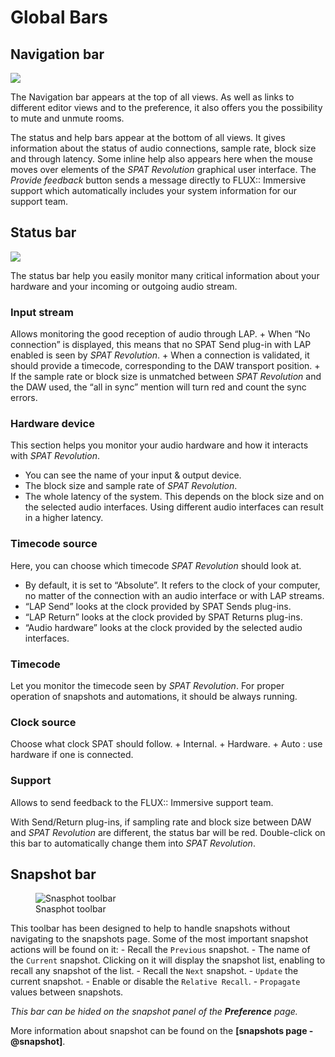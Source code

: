# Global Bars

## Navigation bar

![](https://media.githubusercontent.com/media/FLUX-SE/doc_images/main/SpatR/Generic/TopBar.png)

The Navigation bar appears at the top of all views. As well as links to different editor views and to the preference, it also offers you the possibility to mute and unmute rooms.

The status and help bars appear at the bottom of all views. It gives information about the status of audio connections, sample rate, block size and through latency. Some inline help also appears here when the mouse moves over elements of the _SPAT Revolution_ graphical user interface. The _Provide feedback_ button sends a message directly to FLUX:: Immersive support which automatically includes your system information for our support team.

## Status bar

![](https://media.githubusercontent.com/media/FLUX-SE/doc_images/main/SpatR/Generic/StatusBar.png)

The status bar help you easily monitor many critical information about your hardware and your incoming or outgoing audio stream.

### Input stream

Allows monitoring the good reception of audio through LAP.
+ When "No connection" is displayed, this means that no SPAT Send plug-in with LAP enabled is seen by  _SPAT Revolution_.
+ When a connection is validated, it should provide a timecode, corresponding to the DAW transport position.
+ If the sample rate or block size is unmatched between _SPAT Revolution_ and the DAW used, the "all in sync" mention will turn red and count the sync errors.

### Hardware device

This section helps you monitor your audio hardware and how it interacts with  _SPAT Revolution_.

+ You can see the name of your input & output device.
+ The block size and sample rate of  _SPAT Revolution_.
+ The whole latency of the system. This depends on the block size and on the selected audio interfaces. Using different audio interfaces can result in a higher latency.

### Timecode source

Here, you can choose which timecode _SPAT Revolution_ should look at.

+ By default, it is set to "Absolute". It refers to the clock of your computer, no matter of the connection with an audio interface or with LAP streams.
+ "LAP Send" looks at the clock provided by SPAT Sends plug-ins.
+ "LAP Return" looks at the clock provided by SPAT Returns plug-ins.
+ "Audio hardware" looks at the clock provided by the selected audio interfaces.

### Timecode

Let you monitor the timecode seen by  _SPAT Revolution_. For proper operation of snapshots and automations, it should be always running.

### Clock source

Choose what clock SPAT should follow.
+ Internal.
+ Hardware.
+ Auto : use hardware if one is connected.
<!--NEED INFO-->

### Support

Allows to send feedback to the FLUX:: Immersive support team.

:::{.callout-note}
With Send/Return plug-ins, if sampling rate and block size between DAW and _SPAT Revolution_ are different, the status bar will be red. Double-click on this bar to automatically change them into _SPAT Revolution_.
:::

## Snapshot bar

![Snasphot toolbar](https://media.githubusercontent.com/media/FLUX-SE/doc_images/main/SpatR/Generic/SnapshotToolbar.png)

This toolbar has been designed to help to handle snapshots without navigating to the snapshots page. Some of the most important snapshot actions will be found on it:
- Recall the ```Previous``` snapshot.
- The name of the ```Current``` snapshot. Clicking on it will display the snapshot list, enabling to recall any snapshot of the list.
- Recall the ```Next``` snapshot.
- ```Update``` the current snapshot.
- Enable or disable the ```Relative Recall```.
- ```Propagate``` values between snapshots.

_This bar can be hided on the snapshot panel of the __Preference__ page._

:::{.callout-note}
More information about snapshot can be found on the **[snapshots page -@snapshot]**.
:::